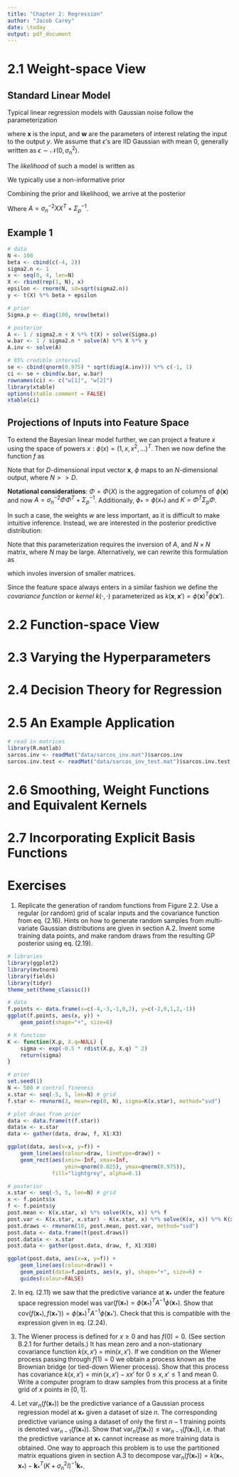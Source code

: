 ```yaml
---
title: "Chapter 2: Regression"
author: "Jacob Carey"
date: \today
output: pdf_document
---
```


# 2.1 Weight-space View

## Standard Linear Model

Typical linear regression models with Gaussian noise follow the parameterization
\begin{equation}
f(\mathbf{x}) = \mathbf{x}^T\mathbf{w}, \qquad y = f(\mathbf{x}) + \epsilon
\end{equation}

where $\mathbf{x}$ is the input, and $\mathbf{w}$ are the parameters of interest relating the input to the output $y$. We assume that $\epsilon$'s are IID Gaussian with mean 0, generally written as $\epsilon \sim \mathcal{N}(0, \sigma_n^2)$.

The *likelihood* of such a model is written as

\begin{equation}
p(\mathbf{y}|X, \mathbf{w}) = \mathcal{N}(X^T\mathbf{w}, \sigma_n^2 I)
\end{equation}

We typically use a non-informative prior
\begin{equation}
\mathbf{w} \sim \mathcal{N}(\mathbf{0}, \Sigma_p)
\end{equation}

Combining the prior and likelihood, we arrive at the posterior

\begin{equation}
p(\mathbf{w}|X, \mathbf{y}) \sim \mathcal{N}(\mathbf{\bar{w}}=\frac{1}{\sigma_n^2}A^{-1}X\mathbf{y}, A^{-1})
\end{equation}

Where $A=\sigma_n^{-2}XX^T+\Sigma_p^{-1}$.

## Example 1

```r
# data
N <- 100
beta <- cbind(c(-4, 2))
sigma2.n <- 1
x <- seq(0, 4, len=N)
X <- rbind(rep(1, N), x)
epsilon <- rnorm(N, sd=sqrt(sigma2.n))
y <- t(X) %*% beta + epsilon

# prior
Sigma.p <- diag(100, nrow(beta))

# posterior 
A <- 1 / sigma2.n + X %*% t(X) + solve(Sigma.p)
w.bar <- 1 / sigma2.n * solve(A) %*% X %*% y
A.inv <- solve(A)

# 95% credible interval
se <- cbind(qnorm(0.975) * sqrt(diag(A.inv))) %*% c(-1, 1)
ci <- se + cbind(w.bar, w.bar)
rownames(ci) <- c("w[1]", "w[2]")
library(xtable)
options(xtable.comment = FALSE)
xtable(ci)
```

## Projections of Inputs into Feature Space

To extend the Bayesian linear model further, we can project a feature $x$ using the space of powers $x: \phi(x) = (1, x, x^2, ...)^T$. Then we now define the function $f$ as

\begin{equation}
f(\mathbf{x})=\phi(\mathbf{x})^T\mathbf{w}
\end{equation}

Note that for $D$-dimensional input vector $\mathbf{x}$, $\phi$ maps to an $N$-dimensional output, where $N>>D$.

**Notational considerations**: $\Phi=\Phi(X)$ is the aggregation of columns of $\phi(\mathbf{x})$ and now $A=\sigma_n^{-2} \Phi \Phi^T + \Sigma_p^{-1}$. Additionally, $\phi_*=\phi(x_*)$ and $K=\Phi^T\Sigma_p\Phi$.

In such a case, the weights $w$ are less important, as it is difficult to make intuitive inference. Instead, we are interested in the posterior predictive distribution:

\begin{equation}
f_{*}|\mathbf{x}_{*},X, \mathbf{y} \sim \mathcal{N}(\frac{1}{\sigma_n^2}\phi(\mathbf{x}_{*})^TA^{-1}\Phi\mathbf{y}, \phi(\mathbf{x}_{*})^TA^{-1}\phi(\mathbf{x}_{*}))
\end{equation}

Note that this parameterization requires the inversion of $A$, and $N\times N$ matrix, where $N$ may be large. Alternatively, we can rewrite this formulation as 
\begin{equation}
f_{*}|\mathbf{x}_{*},X, \mathbf{y} \sim \mathcal{N}(\phi_*^T\Sigma_p\Phi(K+\sigma_n^2I)^{-1}\mathbf{y},\phi_*^T\Sigma_p\phi_*-\phi_*^T\Sigma_p\Phi(K+\sigma_n^2I)^{-1}\Phi^T\Sigma_p\phi_*)
\end{equation}

which involes inversion of smaller matrices.

Since the feature space always enters in a similar fashion we define the *covariance function* or *kernel* $k(\cdot, \cdot)$ parameterized as $k(\mathbf{x}, \mathbf{x}')=\phi(\mathbf{x})^T\phi(\mathbf{x}')$.


# 2.2 Function-space View

# 2.3 Varying the Hyperparameters

# 2.4 Decision Theory for Regression

# 2.5 An Example Application

```r
# read in matrices
library(R.matlab)
sarcos.inv <- readMat("data/sarcos_inv.mat")$sarcos.inv
sarcos.inv.test <- readMat("data/sarcos_inv_test.mat")$sarcos.inv.test
```

# 2.6 Smoothing, Weight Functions and Equivalent Kernels

# 2.7 Incorporating Explicit Basis Functions

# Exercises

1. Replicate the generation of random functions from Figure 2.2. Use a regular (or random) grid of scalar inputs and the covariance function from eq. (2.16). Hints on how to generate random samples from multi-variate Gaussian distributions are given in section A.2. Invent some training data points, and make random draws from the resulting GP posterior using eq. (2.19).

```r
# libraries
library(ggplot2)
library(mvtnorm)
library(fields)
library(tidyr)
theme_set(theme_classic())

# data
f.points <- data.frame(x=c(-4,-3,-1,0,2), y=c(-2,0,1,2,-1))
ggplot(f.points, aes(x, y)) +
    geom_point(shape="+", size=6)

# K function
K <- function(X.p, X.q=NULL) {
    sigma <- exp(-0.5 * rdist(X.p, X.q) ^ 2)
    return(sigma)
}

# prior
set.seed(1)
N <- 500 # control fineness
x.star <- seq(-5, 5, len=N) # grid
f.star <- rmvnorm(3, mean=rep(0, N), sigma=K(x.star), method="svd")

# plot draws from prior
data <- data.frame(t(f.star))
data$x <- x.star
data <- gather(data, draw, f, X1:X3)

ggplot(data, aes(x=x, y=f)) +
    geom_line(aes(colour=draw, linetype=draw)) +
    geom_rect(aes(xmin=-Inf, xmax=Inf, 
                  ymin=qnorm(0.025), ymax=qnorm(0.975)),
              fill="lightgrey", alpha=0.1)

# posterior
x.star <- seq(-5, 5, len=N) # grid
x <- f.points$x
f <- f.points$y
post.mean <- K(x.star, x) %*% solve(K(x, x)) %*% f
post.var <- K(x.star, x.star) - K(x.star, x) %*% solve(K(x, x)) %*% K(x, x.star)
post.draws <- rmvnorm(10, post.mean, post.var, method="svd")
post.data <- data.frame(t(post.draws))
post.data$x <- x.star
post.data <- gather(post.data, draw, f, X1:X10)

ggplot(post.data, aes(x=x, y=f)) +
    geom_line(aes(colour=draw)) +
    geom_point(data=f.points, aes(x, y), shape="+", size=6) +
    guides(colour=FALSE)
```

2. In eq. (2.11) we saw that the predictive variance at $\mathbf{x}_*$ under the feature space regression model was var$(f(\mathbf{x}_*)=\phi(\mathbf{x}_*)^TA^{-1}\phi(\mathbf{x}_*)$. Show that cov$(f(\mathbf{x}_*),f(\mathbf{x}_*'))=\phi(\mathbf{x}_*)^TA^{-1}\phi(\mathbf{x}_*')$. Check that this is compatible with the expression given in eq. (2.24).

3. The Wiener process is defined for $x\geq0$ and has $f(0) = 0$. (See section B.2.1 for further details.) It has mean zero and a non-stationary covariance function $k(x, x')$ = min$(x, x')$. If we condition on the Wiener process passing through $f(1) = 0$ we obtain a process known as the Brownian bridge (or tied-down Wiener process). Show that this process has covariance $k(x,x') = \min(x,x')-xx'$ for $0 \leq x,x' \leq 1$ and mean 0. Write a computer program to draw samples from this process at a finite grid of $x$ points in [0, 1].

4. Let $\text{var}_n(f(\mathbf{x}_*))$ be the predictive variance of a Gaussian process regression model at $\mathbf{x}_*$ given a dataset of size $n$. The corresponding predictive variance using a dataset of only the first $n-1$ training points is denoted $\text{var}_{n-1}(f(\mathbf{x}_*))$. Show that $\text{var}_n(f(\mathbf{x}_*)) \leq \text{var}_{n-1}(f(\mathbf{x}_*))$, i.e. that the predictive variance at $\mathbf{x}_*$ cannot increase as more training data is obtained. One way to approach this problem is to use the partitioned matrix equations given in section A.3 to decompose $\text{var}_n(f(\mathbf{x}_*)) = k(\mathbf{x}_*, \mathbf{x}_*) - \mathbf{k}^T_* (K+\sigma_n^2I)^{-1}\mathbf{k}_*$. 
